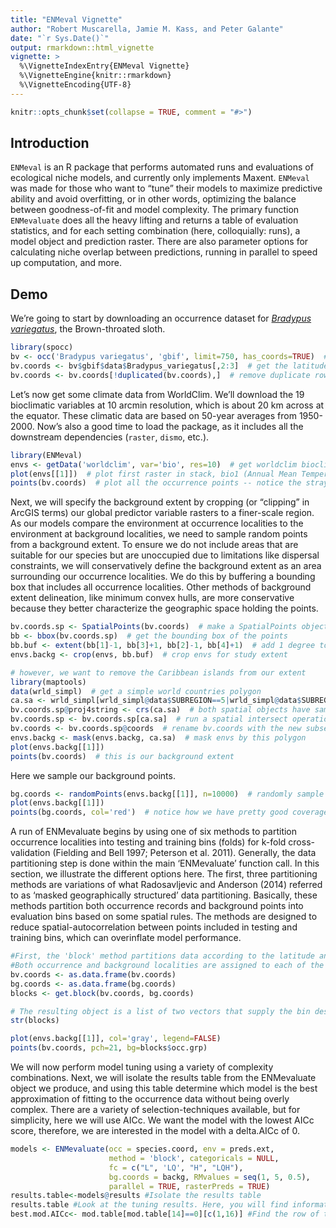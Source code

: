 ```yaml
---
title: "ENMeval Vignette"
author: "Robert Muscarella, Jamie M. Kass, and Peter Galante"
date: "`r Sys.Date()`"
output: rmarkdown::html_vignette
vignette: >
  %\VignetteIndexEntry{ENMeval Vignette}
  %\VignetteEngine{knitr::rmarkdown}
  %\VignetteEncoding{UTF-8}
---
```


```r
knitr::opts_chunk$set(collapse = TRUE, comment = "#>")
```

## Introduction

`ENMeval` is an R package that performs automated runs and evaluations of ecological niche models, and currently only implements Maxent. `ENMeval` was made for those who want to "tune" their models to maximize predictive ability and avoid overfitting, or in other words, optimizing the balance between goodness-of-fit and model complexity. The primary function `ENMevaluate` does all the heavy lifting and returns a table of evaluation statistics, and for each setting combination (here, colloquially: runs), a model object and prediction raster. There are also parameter options for calculating niche overlap between predictions, running in parallel to speed up computation, and more.

## Demo

We're going to start by downloading an occurrence dataset for [*Bradypus variegatus*](https://en.wikipedia.org/wiki/Brown-throated_sloth), the Brown-throated sloth.

```r
library(spocc)
bv <- occ('Bradypus variegatus', 'gbif', limit=750, has_coords=TRUE)  # search GBIF for occurrence data
bv.coords <- bv$gbif$data$Bradypus_variegatus[,2:3]  # get the latitude/coordinates for each locality
bv.coords <- bv.coords[!duplicated(bv.coords),]  # remove duplicate rows
```

Let's now get some climate data from WorldClim. We'll download the 19 bioclimatic variables at 10 arcmin resolution, which is about 20 km across at the equator. These climatic data are based on 50-year averages from 1950-2000. Now's also a good time to load the package, as it includes all the downstream dependencies (`raster`, `dismo`, etc.).

```r
library(ENMeval)
envs <- getData('worldclim', var='bio', res=10)  # get worldclim bioclimatic variables at 10 arcmin resolution (~20 km at equator) for the world
plot(envs[[1]])  # plot first raster in stack, bio1 (Annual Mean Temperature)
points(bv.coords)  # plot all the occurrence points -- notice the stray point in the ocean, we'll take care of that later
```

Next, we will specify the background extent by cropping (or "clipping" in ArcGIS terms) our global predictor variable rasters to a finer-scale region. As our models compare the environment at occurrence localities to the environment at background localities, we need to sample random points from a background extent. To ensure we do not include areas that are suitable for our species but are unoccupied due to limitations like dispersal constraints, we will conservatively define the background extent as an area surrounding our occurrence localities. We do this by buffering a bounding box that includes all occurrence localities. Other methods of background extent delineation, like minimum convex hulls, are more conservative because they better characterize the geographic space holding the points.

```r
bv.coords.sp <- SpatialPoints(bv.coords)  # make a SpatialPoints object
bb <- bbox(bv.coords.sp)  # get the bounding box of the points
bb.buf <- extent(bb[1]-1, bb[3]+1, bb[2]-1, bb[4]+1)  # add 1 degree to each bound (buffer)
envs.backg <- crop(envs, bb.buf)  # crop envs for study extent

# however, we want to remove the Caribbean islands from our extent
library(maptools)
data(wrld_simpl)  # get a simple world countries polygon
ca.sa <- wrld_simpl[wrld_simpl@data$SUBREGION==5|wrld_simpl@data$SUBREGION==13,]  # get polygons for Central and South America
bv.coords.sp@proj4string <- crs(ca.sa)  # both spatial objects have same geographic coordinate system, so just name the CRS for bv.coords with that of wrld_simpl 
bv.coords.sp <- bv.coords.sp[ca.sa]  # run a spatial intersect operation to subset bv.coords to only the points that fall within our polygon
bv.coords <- bv.coords.sp@coords  # rename bv.coords with the new subset
envs.backg <- mask(envs.backg, ca.sa)  # mask envs by this polygon
plot(envs.backg[[1]])
points(bv.coords)  # this is our background extent
```

Here we sample our background points.

```r
bg.coords <- randomPoints(envs.backg[[1]], n=10000)  # randomly sample 10,000 background points from one background extent raster (only one per cell without replacement)
plot(envs.backg[[1]])  
points(bg.coords, col='red')  # notice how we have pretty good coverage
```

A run of ENMevaluate begins by using one of six methods to partition occurrence localities into testing and training bins (folds) for k-fold cross-validation (Fielding and Bell 1997; Peterson et al. 2011). 
Generally, the data partitioning step is done within the main 'ENMevaluate' function call.  In this section, we illustrate the different options here. 
The first, three partitioning methods are variations of what Radosavljevic and Anderson (2014) referred to as 'masked geographically structured' data partitioning. 
Basically, these methods partition both occurrence records and background points into evaluation bins based on some spatial rules. 
The methods are designed to reduce spatial-autocorrelation between points included in testing and training bins, which can overinflate model performance. 


``` r
#First, the 'block' method partitions data according to the latitude and longitude lines that divide the occurrence localities into four bins of (insofar as possible) equal numbers.
#Both occurrence and background localities are assigned to each of the four bins based on their position with respect to these lines. 
bv.coords <- as.data.frame(bv.coords)
bg.coords <- as.data.frame(bg.coords)
blocks <- get.block(bv.coords, bg.coords)

# The resulting object is a list of two vectors that supply the bin designation for each occurrence and background point.
str(blocks)

plot(envs.backg[[1]], col='gray', legend=FALSE)
points(bv.coords, pch=21, bg=blocks$occ.grp)
```



We will now perform model tuning using a variety of complexity combinations. Next, we will isolate the results table from the ENMevaluate object we produce, and using this table determine which model is the best approximation of fitting to the occurrence data without being overly complex. There are a variety of selection-techniques available, but for simplicity, here we will use AICc. We want the model with the lowest AICc score, therefore, we are interested in the model with a delta.AICc of 0. 

```r
models <- ENMevaluate(occ = species.coord, env = preds.ext, 
                      method = 'block', categoricals = NULL, 
                      fc = c("L", 'LQ', "H", "LQH"), 
                      bg.coords = backg, RMvalues = seq(1, 5, 0.5), 
                      parallel = TRUE, rasterPreds = TRUE)
results.table<-models@results #Isolate the results table 
results.table #Look at the tuning results. Here, you will find information about omission rates, AUC and AICc scores
best.mod.AICc<- mod.table[mod.table[14]==0][c(1,16)] #Find the row of the results table that has a delta.AICc of 0.
```
